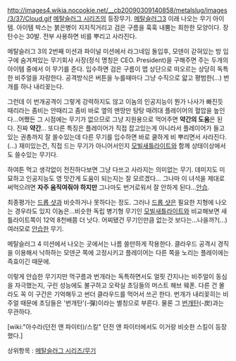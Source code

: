 http://images4.wikia.nocookie.net/__cb20090309140858/metalslug/images/3/37/Cloud.gif
[[메탈슬러그 시리즈]]의 등장무기.
[[메탈슬러그3]] 이래 나오는 무기 아이템. 아이템 박스는 붉은병이 지지직거리고 검은 구름을 훅훅 내뿜는 희한한 모양이다. 장탄수는 30발. 전부 사용하면 비를 뿌리고 사라진다.

메탈슬러그 3의 2번째 미션과 파이널 미션에서 라그네임 돌입후, 모덴이 갇혀있는 방 입구에 숨겨져있는 무기회사 사장(정식 명칭은 CEO. President)을 구해주면 주는 두개의 아이템 중에서 이 무기를 준다. 입수하면 검은 구름이 맵 상단으로 떠오르는 상당히 독특한 비주얼을 자랑한다. 공격방식은 버튼을 누를때마다 그냥 수직으로 얇고 평범한(...) 번개를 하나 내리꽂는다.

그런데 이 번개공격이 그렇게 강력하지도 않고 이놈의 인공지능이 뭔가 나사가 빠진듯 때리라는 좀비는 안때리고 좀비 바로 옆의 맨땅만 탕탕 때려대 플레이어의 혈압을 높인다...어쨌든 그 시점에는 무기가 없으므로 그냥 지원용으로 먹어주면 '''약간의 도움'''은 된다. 진짜 '''약간'''...
또다른 특징은 플레이어가 직접 잡고있는게 아니라서 플레이어가 들고있는 권총까지 잘 쏠수있는데 다른 무기를 입수하면 바로 쿨하게 비 뿌리면서 사라진다.(...) 재미있는건, 직접 드는 무기가 아니어서인지 [[모빌새틀라이트]]와 함께 상태이상에서도 쓸수있는 무기다.

하여튼 먹고 생각없이 전진하다보면 그냥 다쓰고 사라지는 의미없는 무기. 데미지도 미묘하고 인공지능도 영 맛간게 도움이 되는지는 잘 모르겠다...
그나마 이 녀석을 제대로 써먹으려면 '''자주 움직여줘야 하지만''' 그나마도 번거로워서 잘 안하게 된다...[[안습]].

최종평가는 [[드롭 샷]]과 비슷하거나 못하다는 정도. 그러나 [[드롭 샷]]은 필요한 지형에 나오는 경우라도 있지 이놈은...비슷한 독립 병기형 무기인 [[모빌새틀라이트]]와 비교해보면 새틀라이트쪽이 12억 8천배쯤 더 낫다. 어찌됐건 무기인만큼 없는것 보다는...나을까?(...) 여러모로 [[안습]]한 무기.

메탈슬러그 4 미션에서 나오는 곳에서는 나름 쓸만하게 작용한다. 클라우드 공격시 경직을 이용해서 낙하하는 모덴군 쪽에 고정시키고 플레이어는 다른 쪽을 노리는 플레이에는 즉효이긴 때문에.

이렇게 안습한 무기지만 먹구름과 번개라는 독특하면서도 얼핏 간지나는 비주얼이 동심을 자극했는지, 구린 성능에도 불구하고 오락실 초딩들의 머스트 해브 웨폰. 다른 건 몰라도 꼭 이 구간은 기억해두고 썬더 클라우드를 먹어서 쓰곤 한다. 번개가 내리꽂히는 비주얼 때문에 초딩들은 '번개탄'(-彈)이라는 별칭으로 부른다. 물론 그 [[번개탄]](-炭)과는 무관하다.

[wiki:"아수라(던전 앤 파이터)/스킬" 던전 앤 파이터에서도 이거랑 비슷한 스킬이 등장했다.]

상위항목 : [[메탈슬러그 시리즈/무기]]
